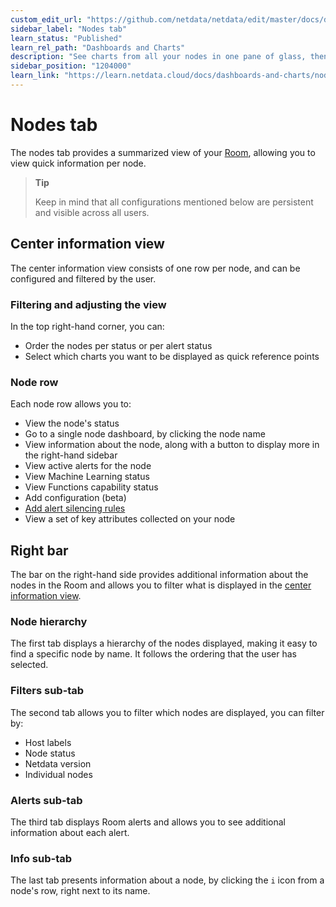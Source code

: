 ```yaml
---
custom_edit_url: "https://github.com/netdata/netdata/edit/master/docs/dashboards-and-charts/nodes-tab.md"
sidebar_label: "Nodes tab"
learn_status: "Published"
learn_rel_path: "Dashboards and Charts"
description: "See charts from all your nodes in one pane of glass, then dive in to embedded dashboards for granular troubleshooting of ongoing issues."
sidebar_position: "1204000"
learn_link: "https://learn.netdata.cloud/docs/dashboards-and-charts/nodes-tab"
---
```


# Nodes tab

The nodes tab provides a summarized view of your [Room](/docs/netdata-cloud/organize-your-infrastructure-and-invite-your-team#netdata-cloud-rooms), allowing you to view quick information per node.

> **Tip**  
>
> Keep in mind that all configurations mentioned below are persistent and visible across all users.

## Center information view

The center information view consists of one row per node, and can be configured and filtered by the user.

### Filtering and adjusting the view

In the top right-hand corner, you can:

- Order the nodes per status or per alert status
- Select which charts you want to be displayed as quick reference points

### Node row

Each node row allows you to:

- View the node's status
- Go to a single node dashboard, by clicking the node name
- View information about the node, along with a button to display more in the right-hand sidebar
- View active alerts for the node
- View Machine Learning status
- View Functions capability status
- Add configuration (beta)
- [Add alert silencing rules](/docs/alerts-&-notifications/notifications/centralized-cloud-notifications/manage-alert-notification-silencing-rules)
- View a set of key attributes collected on your node

## Right bar

The bar on the right-hand side provides additional information about the nodes in the Room and allows you to filter what is displayed in the [center information view](#center-information-view).

### Node hierarchy

The first tab displays a hierarchy of the nodes displayed, making it easy to find a specific node by name. It follows the ordering that the user has selected.

### Filters sub-tab

The second tab allows you to filter which nodes are displayed, you can filter by:

- Host labels
- Node status
- Netdata version
- Individual nodes

### Alerts sub-tab

The third tab displays Room alerts and allows you to see additional information about each alert.

### Info sub-tab

The last tab presents information about a node, by clicking the `i` icon from a node's row, right next to its name.

